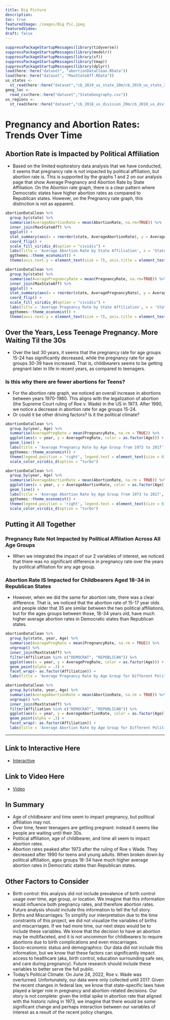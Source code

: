 ```yaml
---
title: Big Picture
description:
toc: true
featuredImage: /images/Big Pic.jpeg
featuredVideo:
draft: false
---
```


```r
suppressPackageStartupMessages(library(tidyverse))
suppressPackageStartupMessages(library(modelr))
suppressPackageStartupMessages(library(sf))
suppressPackageStartupMessages(library(tmap))
suppressPackageStartupMessages(library(dplyr))
load(here::here("dataset", "abortionDataClean.RData"))
load(here::here("dataset", "MaxStateAff.RData"))
us_states <- 
  st_read(here::here("dataset","cb_2019_us_state_20m/cb_2019_us_state_20m.shp"), quiet = TRUE)
geog_loc <- 
  read_csv(here::here("dataset","StateGeography.csv"))
us_regions <- 
  st_read(here::here("dataset","cb_2018_us_division_20m/cb_2018_us_division_20m.shp"), quiet = TRUE)
```

# Pregnancy and Abortion Rates: Trends Over Time

## Abortion Rate is Impacted by Political Affiliation
* Based on the limited exploratory data analysis that we have conducted, it seems that pregnancy rate is not impacted by political affiliation, but abortion rate is. This is supported by the graphs 1 and 2 on our analysis page that show Average Pregnancy and Abortion Rate by State Affiliation. On the Abortion rate graph, there is a clear pattern where Democratic states have higher abortion rates as compared to Republican states. However, on the Pregnancy rate graph, this distinction is not as apparent.

```r
abortionDataClean %>% 
  group_by(state) %>% 
  summarise(AverageAbortionRate = mean(AbortionRate, na.rm=TRUE)) %>% 
  inner_join(MaxStateAff) %>% 
  ggplot() + 
  stat_summary(aes(x = reorder(state, AverageAbortionRate), y = AverageAbortionRate, fill = as.factor(Affiliation)), geom = "bar") + 
  coord_flip() + 
  scale_fill_viridis_d(option = "cividis") + 
  labs(title = 'Average Abortion Rate by State Affiliation', x = 'State\n', y = '\nAverage Abortion Rate', fill = "Affliation") + 
  ggthemes::theme_economist() +
  theme(axis.text.y = element_text(size = 7), axis.title = element_text(size = 10), legend.position = 'right', legend.text = element_text(size = 8))
```

```r
abortionDataClean %>% 
  group_by(state) %>% 
  summarise(AveragePregnancyRate = mean(PregnancyRate, na.rm=TRUE)) %>% 
  inner_join(MaxStateAff) %>% 
  ggplot() + 
  stat_summary(aes(x = reorder(state, AveragePregnancyRate), y = AveragePregnancyRate, fill = as.factor(Affiliation)), geom = "bar") + 
  coord_flip() + 
  scale_fill_viridis_d(option = "cividis") + 
  labs(title = 'Average Pregnancy Rate by State Affiliation', x = 'State\n', y = '\nAverage Pregnancy Rate', fill = "Affliation") + 
  ggthemes::theme_economist() +
  theme(axis.text.y = element_text(size = 7), axis.title = element_text(size = 10), legend.position = 'right', legend.text = element_text(size = 8))
```

## Over the Years, Less Teenage Pregnancy. More Waiting Til the 30s 
* Over the last 30 years, it seems that the pregnancy rate for age groups 15-24 has significantly decreased, while the pregnancy rate for age groups 30-39 have increased. That is, childbearers seems to be getting pregnant later in life in recent years, as compared to teenagers.

### Is this why there are fewer abortions for Teens?
* For the abortion rate graph, we noticed an overall increase in abortions between years 1970-1980. This aligns with the legalization of abortion (the Supreme Court ruling of Roe v. Wade) in the US in 1973. After 1990, we notice a decrease in abortion rate for age groups 15-24. 
* Or could it be other driving factors? Is it the political climate?

```r
abortionDataClean %>% 
  group_by(year, Age) %>% 
  summarise(AveragePregRate = mean(PregnancyRate, na.rm = TRUE)) %>% 
  ggplot(aes(x = year, y = AveragePregRate, color = as.factor(Age))) + 
  geom_line() + 
  labs(title = 'Average Pregnancy Rate by Age Group from 1973 to 2017', x = 'Year', y = 'Average Pregnancy Rate', color = "Age Group") + 
  ggthemes::theme_economist() +
  theme(legend.position = 'right', legend.text = element_text(size = 8)) +
  scale_color_viridis_d(option = "turbo")
```
```r
abortionDataClean %>% 
  group_by(year, Age) %>% 
  summarise(AverageAbortionRate = mean(AbortionRate, na.rm = TRUE)) %>% 
  ggplot(aes(x = year, y = AverageAbortionRate, color = as.factor(Age))) + 
  geom_line() + 
  labs(title = 'Average Abortion Rate by Age Group from 1973 to 2017', x = 'Year', y = 'Average Abortion Rate', color = "Age Group") + 
  ggthemes::theme_economist() +
  theme(legend.position = 'right', legend.text = element_text(size = 8)) +
  scale_color_viridis_d(option = "turbo")
```

## Putting it All Together
### Pregnancy Rate Not Impacted by Political Affilation Across All Age Groups
* When we integrated the impact of our 2 variables of interest, we noticed that there was no significant difference in pregnancy rate over the years by political affiliation for any age group.

### Abortion Rate IS Impacted for Childbearers Aged 18-34 in Republican States
* However, when we did the same for abortion rate, there was a clear difference. That is, we noticed that the abortion rate of 15-17 year olds and people older that 35 are similar between the two political affiliations, but for the ages groups between those, 18-34 years old, have much higher average abortion rates in Democratic states than Republican states.

```r
abortionDataClean %>% 
  group_by(state, year, Age) %>% 
  summarise(AveragePregRate = mean(PregnancyRate, na.rm = TRUE)) %>% 
  ungroup() %>% 
  inner_join(MaxStateAff) %>% 
  filter(Affiliation %in% c("DEMOCRAT", "REPUBLICAN")) %>% 
  ggplot(aes(x = year, y = AveragePregRate, color = as.factor(Age))) + 
  geom_point(alpha = .3) + 
  facet_wrap(~ as.factor(Affiliation)) +
  labs(title = 'Average Pregnancy Rate by Age Group for Different Political Affiliations', x = 'Year', y = 'Average Pregnancy Rate', color = "Age Group")
```
```r
abortionDataClean %>% 
  group_by(state, year, Age) %>% 
  summarise(AverageAbortionRate = mean(AbortionRate, na.rm = TRUE)) %>% 
  ungroup() %>% 
  inner_join(MaxStateAff) %>% 
  filter(Affiliation %in% c("DEMOCRAT", "REPUBLICAN")) %>% 
  ggplot(aes(x = year, y = AverageAbortionRate, color = as.factor(Age))) + 
  geom_point(alpha = .3) + 
  facet_wrap(~ as.factor(Affiliation)) +
  labs(title = 'Average Abortion Rate by Age Group for Different Political Affiliations', x = 'Year', y = 'Average Abortion Rate', color = "Age Group")
```
---

## Link to Interactive Here
* [Interactive](https://shivi09.shinyapps.io/Interactive/)

## Link to Video Here
* [Video](https://drive.google.com/file/d/162Pudjml1FVzSfz8dXjh5LHjfba39VuB/view?usp=sharing)

## In Summary 
* Age of childbearer and time seem to impact pregnancy, but political affiliation may not.
* Over time, fewer teenagers are getting pregnant: instead it seems like people are waiting until their 30s.  
* Political affiliation, age of childbearer, and time all seem to impact abortion rates. 
* Abortion rates peaked after 1973 after the ruling of Roe v Wade. They decreased after 1990 for teens and young adults. When broken down by political affiliation, ages groups 18-34 have much higher average abortion rates in Democratic states than Republican states.

## Other Factors to Consider
* Birth control: this analysis did not include prevalence of birth control usage over time, age group, or location. We imagine that this information would influence both pregnancy rates, and therefore abortion rates. Future analysis should include this information to tell the full story. 
* Births and Miscarriages: To simplify our interpretation due to the time constraints of this project, we did not visualize the variables of births and miscarriages. If we had more time, our next steps would be to include these variables. We know that the decision to have an abortion may be multifaceted, and it is not uncommon for childbearers to require abortions due to birth complications and even miscarriages.
* Socio-economic status and demographics: Our data did not include this information, but we know that these factors can significantly impact access to healthcare (aka, birth control, education surrounding safe sex, and care during pregnancy). Future research should include these variables to better serve the full public.
* Today's Political Climate: On June 24, 2022, Roe v. Wade was overturned. Unfortunately, our data were only collected until 2017. Given the recent changes in federal law, we know that state-specific laws have played a larger role in pregnancy and abortion-related decisions. Our story is not complete: given the initial spike in abortion rate that aligned with the historic ruling in 1973, we imagine that there would be some significant change and perhaps interaction between our variables of interest as a result of the recent policy changes.  


